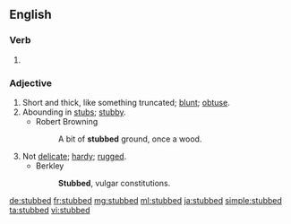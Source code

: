 ==English==

===Verb===
{{head|en|verb form}}

# {{en-past of|stub}}

===Adjective===
{{en-adj}}

# Short and thick, like something truncated; [[blunt]]; [[obtuse]].
# Abounding in [[stub]]s; [[stubby]].
#* Robert Browning
#*: A bit of '''stubbed''' ground, once a wood.
# Not [[delicate]]; [[hardy]]; [[rugged]].
#* Berkley
#*: '''Stubbed''', vulgar constitutions.

[[de:stubbed]]
[[fr:stubbed]]
[[mg:stubbed]]
[[ml:stubbed]]
[[ja:stubbed]]
[[simple:stubbed]]
[[ta:stubbed]]
[[vi:stubbed]]